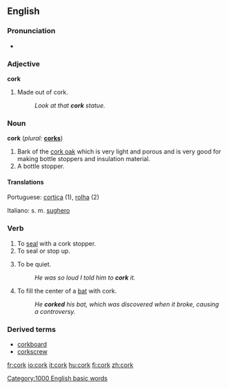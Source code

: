 {{see|Cork}}
{{Wikipediapar|Cork (material)}}
==English==
===Pronunciation===
*{{audio|en-us-cork.ogg|Audio (US)}}

===Adjective===
'''cork'''
# Made out of cork.
#:''Look at that '''cork''' statue.''

===Noun===
'''cork''' (''plural:'' '''[[corks]]''')
# Bark of the [[cork oak]] which is very light and porous and is very good for making bottle stoppers and insulation material.
# A bottle stopper.

====Translations====
Portuguese: [[cortiça]] (1), [[rolha]] (2)

Italiano: s. m. [[sughero]]

===Verb===
{{en-infl-reg-consonant|cork||}}
# To [[seal]] with a cork stopper.
# To seal or stop up.
# {{slang}} To be quiet.
#:''He was so loud I told him to '''cork''' it.''
#{{baseball}} To fill the center of a [[bat]] with cork.
#: ''He '''corked''' his bat, which was discovered when it broke, causing a controversy.''

===Derived terms===
*[[corkboard]]
*[[corkscrew]]

[[Category:1000 English basic words]]

[[fr:cork]]
[[io:cork]]
[[it:cork]]
[[hu:cork]]
[[fi:cork]]
[[zh:cork]]